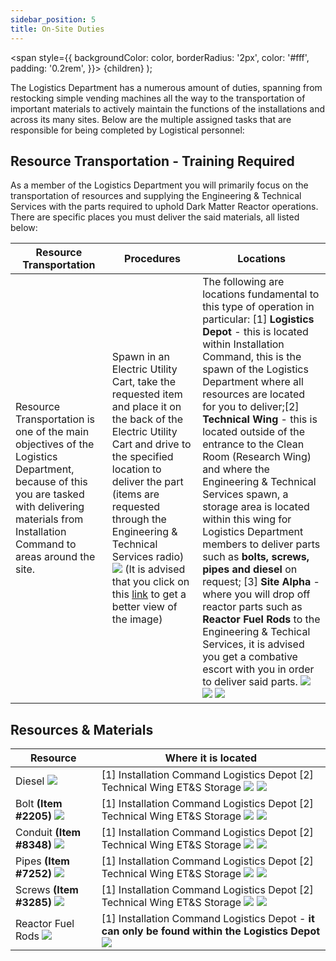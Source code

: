 ```yaml
---
sidebar_position: 5
title: On-Site Duties
---
```


<span
style={{
      backgroundColor: color,
      borderRadius: '2px',
      color: '#fff',
      padding: '0.2rem',
    }}>
{children}
</span>
);

The Logistics Department has a numerous amount of duties, spanning from restocking simple vending machines all the way to the transportation of important materials to actively maintain the functions of the installations and across its many sites. Below are the multiple assigned tasks that are responsible for being completed by Logistical personnel:

## Resource Transportation - <Highlight color="#ED820E"> Training Required </Highlight>
As a member of the Logistics Department you will primarily focus on the transportation of resources and supplying the Engineering & Technical Services with the parts required to uphold Dark Matter Reactor operations. There are specific places you must deliver the said materials, all listed below:

| Resource Transportation | Procedures | Locations |
| ----------------------- | ---------- | --------- |
| Resource Transportation is one of the main objectives of the Logistics Department, because of this you are tasked with delivering materials from Installation Command to areas around the site. | Spawn in an Electric Utility Cart, take the requested item and place it on the back of the Electric Utility Cart and drive to the specified location to deliver the part (items are requested through the Engineering & Technical Services radio) ![](./images/utilitycart4.PNG) (It is advised that you click on this [link](http://localhost:3000/assets/images/utilitycart4-bf2b217074667bd88604f1933995e29b.PNG) to get a better view of the image) | The following are locations fundamental to this type of operation in particular: [1] **Logistics Depot** - this is located within Installation Command, this is the spawn of the Logistics Department where all resources are located for you to deliver;[2] **Technical Wing** - this is located outside of the entrance to the Clean Room (Research Wing) and where the Engineering & Technical Services spawn, a storage area is located within this wing for Logistics Department members to deliver parts such as **bolts, screws, pipes and diesel** on request; [3] **Site Alpha** - where you will drop off reactor parts such as **Reactor Fuel Rods** to the Engineering & Techical Services, it is advised you get a combative escort with you in order to deliver said parts. ![](./images/logisticsplace.PNG) ![](./images/technicalwingplace.PNG) ![](./images/alphalogo.PNG) |

## Resources & Materials
| Resource | Where it is located |
| -------- | ------------------- |
| Diesel ![](./images/diesel.PNG) | [1] Installation Command Logistics Depot [2] Technical Wing ET&S Storage ![](./images/icshelf.PNG) ![](./images/ETSshelf.PNG) |
| Bolt **(Item #2205)** ![](./images/bolt.PNG) | [1] Installation Command Logistics Depot [2] Technical Wing ET&S Storage ![](./images/icshelf.PNG) ![](./images/ETSshelf.PNG) |
| Conduit **(Item #8348)** ![](./images/conduit.PNG) | [1] Installation Command Logistics Depot [2] Technical Wing ET&S Storage ![](./images/icshelf.PNG) ![](./images/ETSshelf.PNG) |
| Pipes **(Item #7252)** ![](./images/pipe.PNG) | [1] Installation Command Logistics Depot [2] Technical Wing ET&S Storage ![](./images/icshelf.PNG) ![](./images/ETSshelf.PNG) |
| Screws **(Item #3285)** ![](./images/screw.PNG) | [1] Installation Command Logistics Depot [2] Technical Wing ET&S Storage ![](./images/icshelf.PNG) ![](./images/ETSshelf.PNG) |
| Reactor Fuel Rods ![](./images/rods.PNG) | [1] Installation Command Logistics Depot - **it can only be found within the Logistics Depot** ![](./images/rods.PNG)|